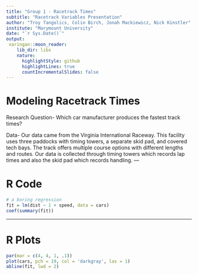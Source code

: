 ```yaml
---
title: "Group 1 - Racetrack Times"
subtitle: "Racetrack Variables Presentation"
author: "Troy Tangolics, Colin Birch, Jonah Mackiewicz, Nick Kinstler"
institute: "Marymount University"
date: "`r Sys.Date()`"
output:
 xaringan::moon_reader:
    lib_dir: libs
    nature:
      highlightStyle: github
      highlightLines: true
      countIncrementalSlides: false
---
```


# Modeling Racetrack Times
Research Question- Which car manufacturer produces the fastest track times?

Data- Our data came from the Virginia International Raceway. This facility uses three paddocks
with timing towers, a separate skid pad, and covered tech bays. The track offers multiple course
options with different lengths and routes. Our data is collected through timing towers which
records lap times and also the skid pad which records handling.
---

# R Code

```r
# a boring regression
fit = lm(dist ~ 1 + speed, data = cars)
coef(summary(fit))
```

---

# R Plots

```r
par(mar = c(4, 4, 1, .1))
plot(cars, pch = 19, col = 'darkgray', las = 1)
abline(fit, lwd = 2)
```